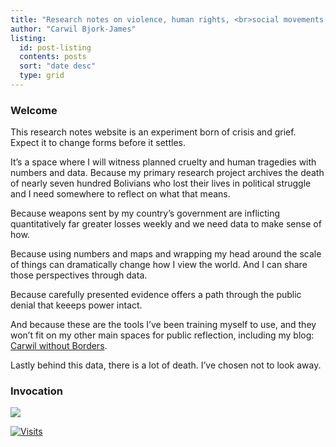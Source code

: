 ```yaml
---
title: "Research notes on violence, human rights, <br>social movements, and open data"
author: "Carwil Bjork-James" 
listing:
  id: post-listing
  contents: posts
  sort: "date desc"
  type: grid
---
```


### Welcome

This research notes website is an experiment born of crisis and grief.
Expect it to change forms before it settles.

It's a space where I will witness planned cruelty and human tragedies with numbers and data.
Because my primary research project archives the death of nearly seven hundred Bolivians who
lost their lives in political struggle and I need somewhere to reflect on what that means.

Because weapons sent by my country's government are inflicting quantitatively far greater 
losses weekly and we need data to make sense of how. 

Because using numbers and maps and wrapping my head around the scale of things can dramatically
change how I view the world. And I can share those perspectives through data.

Because carefully presented evidence offers a path through the public denial that keeeps power intact.

And because these are the tools I've been training myself to use, and they won't fit on my other 
main spaces for public reflection, including my blog: [Carwil without Borders](https://woborders.blog/).

Lastly behind this data, there is a lot of death. I've chosen not to look away.

### 
::: {#post-listing}
:::


### Invocation
:::{.column-screen-inset-right}
![](images/Morrison-ThePrize-NMPJ.jpeg){fig-alt="A quote engraved in white text on nearly black marble: 
'… AND O MY PEOPLE, OUT YONDER,
HEAR ME, THEY DO NOT LOVE YOUR NECK UNNOOSED AND STRAIGHT.
SO LOVE YOUR NECK; PUT A HAND ON IT, GRACE IT, STROKE IT AND HOLD IT UP.
AND ALL YOUR INSIDE PART'S THAT THEY'D JUST AS SOON SLOP FOR HOGS YOU GOT TO LOVE THEM.
THE DARK, DARK LIVER - LOVE IT, LOVE IT, AND THE BEAT AND BEATING HEART, LOVE THAT TOO.
MORE THAN EYES OR FEET. MORE THAN LUNGS THAT HAVE YET TO DRAW FREE AIR.
MORE THAN YOUR LIFE-HOLDING WOMB AND YOUR LIFE-GIVING PRIVATE PARTS, HEAR ME NOW, LOVE YOUR HEART. FOR THIS IS THE PRIZE.'
- Toni Morrison"}

:::

[![Visits](https://hits.seeyoufarm.com/api/count/incr/badge.svg?url=https%3A%2F%2Fcarwilb.github.io&count_bg=%2379C83D&title_bg=%23555555&icon=&icon_color=%23E7E7E7&title=visits&edge_flat=false)](https://hits.seeyoufarm.com)

